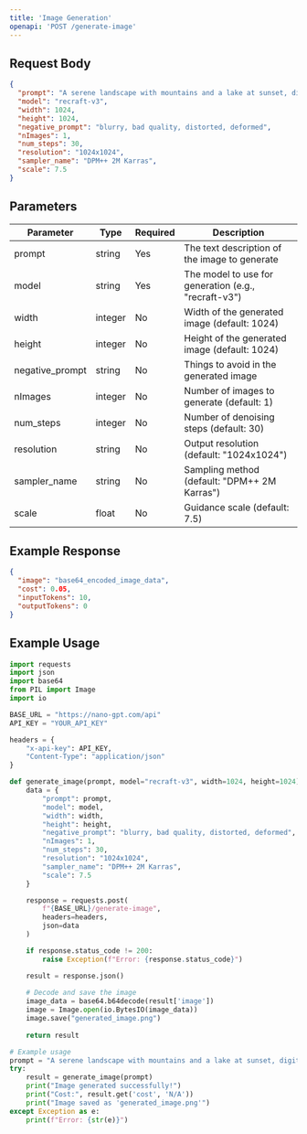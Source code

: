 ```yaml
---
title: 'Image Generation'
openapi: 'POST /generate-image'
---
```


## Request Body

```json
{
  "prompt": "A serene landscape with mountains and a lake at sunset, digital art style",
  "model": "recraft-v3",
  "width": 1024,
  "height": 1024,
  "negative_prompt": "blurry, bad quality, distorted, deformed",
  "nImages": 1,
  "num_steps": 30,
  "resolution": "1024x1024",
  "sampler_name": "DPM++ 2M Karras",
  "scale": 7.5
}
```

## Parameters

| Parameter | Type | Required | Description |
|-----------|------|----------|-------------|
| prompt | string | Yes | The text description of the image to generate |
| model | string | Yes | The model to use for generation (e.g., "recraft-v3") |
| width | integer | No | Width of the generated image (default: 1024) |
| height | integer | No | Height of the generated image (default: 1024) |
| negative_prompt | string | No | Things to avoid in the generated image |
| nImages | integer | No | Number of images to generate (default: 1) |
| num_steps | integer | No | Number of denoising steps (default: 30) |
| resolution | string | No | Output resolution (default: "1024x1024") |
| sampler_name | string | No | Sampling method (default: "DPM++ 2M Karras") |
| scale | float | No | Guidance scale (default: 7.5) |

## Example Response

```json
{
  "image": "base64_encoded_image_data",
  "cost": 0.05,
  "inputTokens": 10,
  "outputTokens": 0
}
```

## Example Usage

```python
import requests
import json
import base64
from PIL import Image
import io

BASE_URL = "https://nano-gpt.com/api"
API_KEY = "YOUR_API_KEY"

headers = {
    "x-api-key": API_KEY,
    "Content-Type": "application/json"
}

def generate_image(prompt, model="recraft-v3", width=1024, height=1024):
    data = {
        "prompt": prompt,
        "model": model,
        "width": width,
        "height": height,
        "negative_prompt": "blurry, bad quality, distorted, deformed",
        "nImages": 1,
        "num_steps": 30,
        "resolution": "1024x1024",
        "sampler_name": "DPM++ 2M Karras",
        "scale": 7.5
    }

    response = requests.post(
        f"{BASE_URL}/generate-image",
        headers=headers,
        json=data
    )

    if response.status_code != 200:
        raise Exception(f"Error: {response.status_code}")

    result = response.json()
    
    # Decode and save the image
    image_data = base64.b64decode(result['image'])
    image = Image.open(io.BytesIO(image_data))
    image.save("generated_image.png")
    
    return result

# Example usage
prompt = "A serene landscape with mountains and a lake at sunset, digital art style"
try:
    result = generate_image(prompt)
    print("Image generated successfully!")
    print("Cost:", result.get('cost', 'N/A'))
    print("Image saved as 'generated_image.png'")
except Exception as e:
    print(f"Error: {str(e)}")
``` 